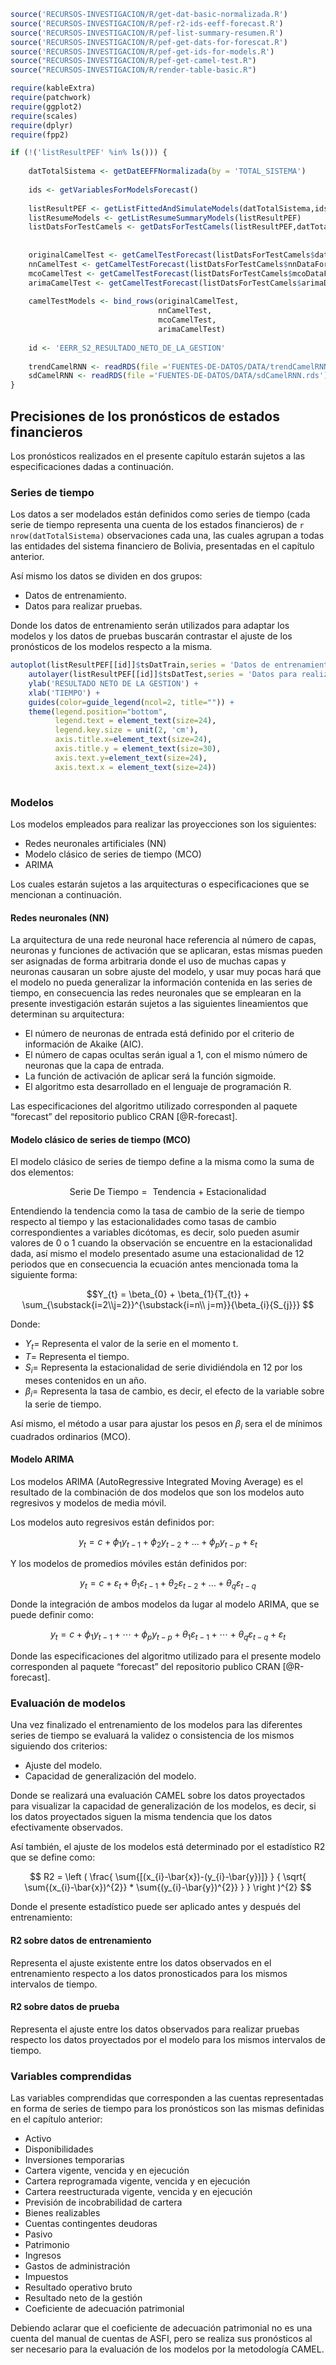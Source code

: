 
```r
source('RECURSOS-INVESTIGACION/R/get-dat-basic-normalizada.R')
source('RECURSOS-INVESTIGACION/R/pef-r2-ids-eeff-forecast.R')
source('RECURSOS-INVESTIGACION/R/pef-list-summary-resumen.R')
source('RECURSOS-INVESTIGACION/R/pef-get-dats-for-forescat.R')
source('RECURSOS-INVESTIGACION/R/pef-get-ids-for-models.R')
source("RECURSOS-INVESTIGACION/R/pef-get-camel-test.R")
source("RECURSOS-INVESTIGACION/R/render-table-basic.R")

require(kableExtra)
require(patchwork)
require(ggplot2)
require(scales)
require(dplyr)
require(fpp2)

if (!('listResultPEF' %in% ls())) {
    
    datTotalSistema <- getDatEEFFNormalizada(by = 'TOTAL_SISTEMA')
    
    ids <- getVariablesForModelsForecast()
    
    listResultPEF <- getListFittedAndSimulateModels(datTotalSistema,ids)
    listResumeModels <- getListResumeSummaryModels(listResultPEF)
    listDatsForTestCamels <- getDatsForTestCamels(listResultPEF,datTotalSistema,12,TRUE)
    
    
    originalCamelTest <- getCamelTestForecast(listDatsForTestCamels$datCuentas)
    nnCamelTest <- getCamelTestForecast(listDatsForTestCamels$nnDataForecastCuentas)
    mcoCamelTest <- getCamelTestForecast(listDatsForTestCamels$mcoDataForecastCuentas)
    arimaCamelTest <- getCamelTestForecast(listDatsForTestCamels$arimaDataForecastCuentas)
    
    camelTestModels <- bind_rows(originalCamelTest,
                                 nnCamelTest,
                                 mcoCamelTest,
                                 arimaCamelTest)
    
    id <- 'EERR_S2_RESULTADO_NETO_DE_LA_GESTION'
    
    trendCamelRNN <- readRDS(file ='FUENTES-DE-DATOS/DATA/trendCamelRNN.rds')
    sdCamelRNN <- readRDS(file ='FUENTES-DE-DATOS/DATA/sdCamelRNN.rds')
}

```

## Precisiones de los pronósticos de estados financieros

Los pronósticos realizados en el presente capítulo estarán sujetos a las especificaciones dadas a continuación.

### Series de tiempo

Los datos a ser modelados están definidos como series de tiempo (cada serie de tiempo representa una cuenta de los estados financieros) de `r nrow(datTotalSistema)` observaciones cada una, las cuales agrupan a todas las entidades del sistema financiero de Bolivia, presentadas en el capítulo anterior.

Así mismo los datos se dividen en dos grupos:

- Datos de entrenamiento.
- Datos para realizar pruebas.

Donde los datos de entrenamiento serán utilizados para adaptar los modelos y los datos de pruebas buscarán contrastar el ajuste de los pronósticos de los modelos respecto a la misma.

```r
autoplot(listResultPEF[[id]]$tsDatTrain,series = 'Datos de entrenamiento') +
    autolayer(listResultPEF[[id]]$tsDatTest,series = 'Datos para realizar pruebas') +
    ylab('RESULTADO NETO DE LA GESTION') +
    xlab('TIEMPO') +
    guides(color=guide_legend(ncol=2, title="")) +
    theme(legend.position="bottom",
          legend.text = element_text(size=24),
          legend.key.size = unit(2, 'cm'),
          axis.title.x=element_text(size=24), 
          axis.title.y = element_text(size=30),
          axis.text.y=element_text(size=24),
          axis.text.x = element_text(size=24))
    
```

### Modelos 

Los modelos empleados para realizar las proyecciones son los siguientes:

- Redes neuronales artificiales (NN)
- Modelo clásico de series de tiempo (MCO)
- ARIMA

Los cuales estarán sujetos a las arquitecturas o especificaciones que se mencionan a continuación.

#### Redes neuronales (NN)

<!-- https://github.com/cran/forecast/blob/master/R/nnetar.R -->

La arquitectura de una rede neuronal hace referencia al número de capas, neuronas y funciones de activación que se aplicaran, estas mismas pueden ser asignadas de forma arbitraria donde el uso de muchas capas y neuronas causaran un sobre ajuste del modelo, y usar muy pocas hará que el modelo no pueda generalizar la información contenida en las series de tiempo, en consecuencia las redes neuronales que se emplearan en la presente investigación estarán sujetos a las siguientes lineamientos que determinan su arquitectura:

- El número de neuronas de entrada está definido por el criterio de información de Akaike (AIC).
- El número de capas ocultas serán igual a 1, con el mismo número de neuronas que la capa de entrada.
- La función de activación de aplicar será la función sigmoide.
- El algoritmo esta desarrollado en el lenguaje de programación R.

Las especificaciones del algoritmo utilizado corresponden al paquete "forecast" del repositorio publico CRAN [@R-forecast].


#### Modelo clásico de series de tiempo (MCO)

<!-- https://github.com/cran/forecast/blob/master/R/lm.R -->

El modelo clásico de series de tiempo define a la misma como la suma de dos elementos:

$$ \text{Serie De Tiempo} = \text{ Tendencia + Estacionalidad} $$

Entendiendo la tendencia como la tasa de cambio de la serie de tiempo respecto al tiempo y las estacionalidades como tasas de cambio correspondientes a variables dicótomas, es decir, solo pueden asumir valores de 0 o 1 cuando la observación se encuentre en la estacionalidad dada, así mismo el modelo presentado asume una estacionalidad de 12 periodos que en consecuencia la ecuación antes mencionada toma la siguiente forma:

$$Y_{t} = \beta_{0} + \beta_{1}{T_{t}} + \sum_{\substack{i=2\\j=2}}^{\substack{i=n\\ j=m}}{\beta_{i}{S_{j}}} $$

Donde:

- $Y_{t} =$ Representa el valor de la serie en el momento t.
- $T =$ Representa el tiempo.
- $S_{i} =$ Representa la estacionalidad de serie dividiéndola en 12 por los meses contenidos en un año.
- $\beta_{i} =$ Representa la tasa de cambio, es decir, el efecto de la variable sobre la serie de tiempo.

Así mismo, el método a usar para ajustar los pesos en $\beta_{i}$ sera el de mínimos cuadrados ordinarios (MCO).


#### Modelo ARIMA

<!-- https://github.com/cran/forecast/blob/878f06ca38ae78337c242c034bc814eb38df9be9/R/newarima2.R -->

Los modelos ARIMA (AutoRegressive Integrated Moving Average) es el resultado de la combinación de dos modelos que son los modelos auto regresivos y modelos de media móvil.

Los modelos auto regresivos están definidos por:

$$y_{t} = c + \phi_{1}y_{t-1} + \phi_{2}y_{t-2} + \dots + \phi_{p}y_{t-p} + \varepsilon_{t}$$

Y los modelos de promedios móviles están definidos por:

$$y_{t} = c + \varepsilon_t + \theta_{1}\varepsilon_{t-1} + \theta_{2}\varepsilon_{t-2} + \dots + \theta_{q}\varepsilon_{t-q}$$

Donde la integración de ambos modelos da lugar al modelo ARIMA, que se puede definir como:

$$ y_{t} = c + \phi_{1}y_{t-1} + \cdots + \phi_{p}y_{t-p} + \theta_{1}\varepsilon_{t-1} + \cdots + \theta_{q}\varepsilon_{t-q} + \varepsilon_{t} $$

Donde las especificaciones del algoritmo utilizado para el presente modelo corresponden al paquete "forecast" del repositorio publico CRAN [@R-forecast].


### Evaluación de modelos

Una vez finalizado el entrenamiento de los modelos para las diferentes series de tiempo se evaluará la validez o consistencia de los mismos siguiendo dos criterios:

- Ajuste del modelo.
- Capacidad de generalización del modelo.

Donde se realizará una evaluación CAMEL sobre los datos proyectados para visualizar la capacidad de generalización de los modelos, es decir, si los datos proyectados siguen la misma tendencia que los datos efectivamente observados.

Así también, el ajuste de los modelos está determinado por el estadístico R2 que se define como:

$$ R2 = \left ( \frac{ \sum{[(x_{i}-\bar{x})-(y_{i}-\bar{y})]} } { \sqrt{ \sum{(x_{i}-\bar{x})^{2}} * \sum{(y_{i}-\bar{y})^{2}} } }  \right )^{2} $$

Donde el presente estadístico puede ser aplicado antes y después del entrenamiento:

#### R2 sobre datos de entrenamiento

Representa el ajuste existente entre los datos observados en el entrenamiento respecto a los datos pronosticados para los mismos intervalos de tiempo.

#### R2 sobre datos de prueba

Representa el ajuste entre los datos observados para realizar pruebas respecto los datos proyectados por el modelo para los mismos intervalos de tiempo.


### Variables comprendidas

Las variables comprendidas que corresponden a las cuentas representadas en forma de series de tiempo para los pronósticos son las mismas definidas en el capítulo anterior:

- Activo
- Disponibilidades
- Inversiones temporarias
- Cartera vigente, vencida y en ejecución
- Cartera reprogramada vigente, vencida y en ejecución
- Cartera reestructurada vigente, vencida y en ejecución
- Previsión de incobrabilidad de cartera
- Bienes realizables
- Cuentas contingentes deudoras
- Pasivo
- Patrimonio
- Ingresos
- Gastos de administración
- Impuestos
- Resultado operativo bruto
- Resultado neto de la gestión
- Coeficiente de adecuación patrimonial

Debiendo aclarar que el coeficiente de adecuación patrimonial no es una cuenta del manual de cuentas de ASFI, pero se realiza sus pronósticos al ser necesario para la evaluación de los modelos por la metodología CAMEL.

